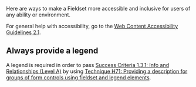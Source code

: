 Here are ways to make a Fieldset more accessible and inclusive for users of any ability or environment.

For general help with accessibility, go to the [Web Content Accessibility Guidelines 2.1](https://www.w3.org/TR/WCAG21/).

## Always provide a legend

A legend is required in order to pass [Success Criteria 1.3.1: Info and Relationships (Level A)](https://www.w3.org/WAI/WCAG21/Understanding/info-and-relationships) by using [Technique H71: Providing a description for groups of form controls using fieldset and legend elements](https://www.w3.org/WAI/WCAG21/Techniques/html/H71).
